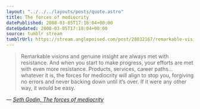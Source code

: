 ```yaml
---
layout: "../../../layouts/posts/quote.astro"
title: The forces of mediocrity
datePublished: 2008-03-05T17:18:04+00:00
dateUpdated: 2008-03-05T17:18:04+00:00
source: tumblr stream
tumblrUrl: https://stream.anglepoised.com/post/28032167/remarkable-visions-and-genuine-insight-are-always
---
```


> Remarkable visions and genuine insight are always met with resistance. And when you start to make progress, your efforts are met with even more resistance. Products, services, career paths&hellip; whatever it is, the forces for mediocrity will align to stop you, forgiving no errors and never backing down until it&rsquo;s over. If it were any other way, it would be easy.

— <cite>[Seth Godin, _The forces of mediocrity_](https://seths.blog/2008/03/the-forces-of-m/)</cite>
